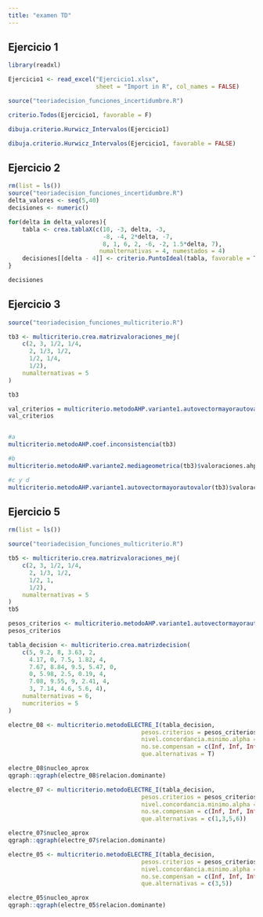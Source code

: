 ```yaml
---
title: "examen TD"
---
```


## Ejercicio 1
```r
library(readxl)

Ejercicio1 <- read_excel("Ejercicio1.xlsx",
                         sheet = "Import in R", col_names = FALSE)

source("teoriadecision_funciones_incertidumbre.R")

criterio.Todos(Ejercicio1, favorable = F)

dibuja.criterio.Hurwicz_Intervalos(Ejercicio1)

dibuja.criterio.Hurwicz_Intervalos(Ejercicio1, favorable = FALSE)
```


## Ejercicio 2
```r
rm(list = ls())
source("teoriadecision_funciones_incertidumbre.R")
delta_valores <- seq(5,40)
decisiones <- numeric()

for(delta in delta_valores){
    tabla <- crea.tablaX(c(10, -3, delta, -3,
                           -8, -4, 2*delta, -7,
                           8, 1, 6, 2, -6, -2, 1.5*delta, 7), 
                          numalternativas = 4, numestados = 4)
    decisiones[[delta - 4]] <- criterio.PuntoIdeal(tabla, favorable = T)$AlternativaOptima
}

decisiones
```

## Ejercicio 3
```r
source("teoriadecision_funciones_multicriterio.R")

tb3 <- multicriterio.crea.matrizvaloraciones_mej(
    c(2, 3, 1/2, 1/4, 
      2, 1/3, 1/2,
      1/2, 1/4,
      1/2),
    numalternativas = 5
)

tb3

val_criterios = multicriterio.metodoAHP.variante1.autovectormayorautovalor(tb3)
val_criterios


#a
multicriterio.metodoAHP.coef.inconsistencia(tb3)

#b
multicriterio.metodoAHP.variante2.mediageometrica(tb3)$valoraciones.ahp

#c y d
multicriterio.metodoAHP.variante1.autovectormayorautovalor(tb3)$valoraciones.ahp
```

## Ejercicio 5
```r
rm(list = ls())

source("teoriadecision_funciones_multicriterio.R")

tb5 <- multicriterio.crea.matrizvaloraciones_mej(
    c(2, 3, 1/2, 1/4, 
      2, 1/3, 1/2,
      1/2, 1,
      1/2),
    numalternativas = 5
)
tb5

pesos_criterios <- multicriterio.metodoAHP.variante1.autovectormayorautovalor(tb5)$valoraciones.ahp
pesos_criterios
```
```r
tabla_decision <- multicriterio.crea.matrizdecision(
    c(5, 9.2, 8, 3.63, 2,
      4.17, 0, 7.5, 1.82, 4,
      7.67, 8.84, 9.5, 5.47, 0,
      0, 5.98, 2.5, 0.19, 4,
      7.08, 9.55, 9, 2.41, 4,
      3, 7.14, 4.6, 5.6, 4),
    numalternativas = 6,
    numcriterios = 5
)
```
```r
electre_08 <- multicriterio.metodoELECTRE_I(tabla_decision,
                                      pesos.criterios = pesos_criterios,
                                      nivel.concordancia.minimo.alpha = 0.8,
                                      no.se.compensan = c(Inf, Inf, Inf, Inf, Inf),
                                      que.alternativas = T)

electre_08$nucleo_aprox
qgraph::qgraph(electre_08$relacion.dominante)
```


```r
electre_07 <- multicriterio.metodoELECTRE_I(tabla_decision,
                                      pesos.criterios = pesos_criterios,
                                      nivel.concordancia.minimo.alpha = 0.7,
                                      no.se.compensan = c(Inf, Inf, Inf, Inf, Inf),
                                      que.alternativas = c(1,3,5,6))

electre_07$nucleo_aprox
qgraph::qgraph(electre_07$relacion.dominante)
```
```r
electre_05 <- multicriterio.metodoELECTRE_I(tabla_decision,
                                      pesos.criterios = pesos_criterios,
                                      nivel.concordancia.minimo.alpha = 0.5,
                                      no.se.compensan = c(Inf, Inf, Inf, Inf, Inf),
                                      que.alternativas = c(3,5))

electre_05$nucleo_aprox
qgraph::qgraph(electre_05$relacion.dominante)
```

